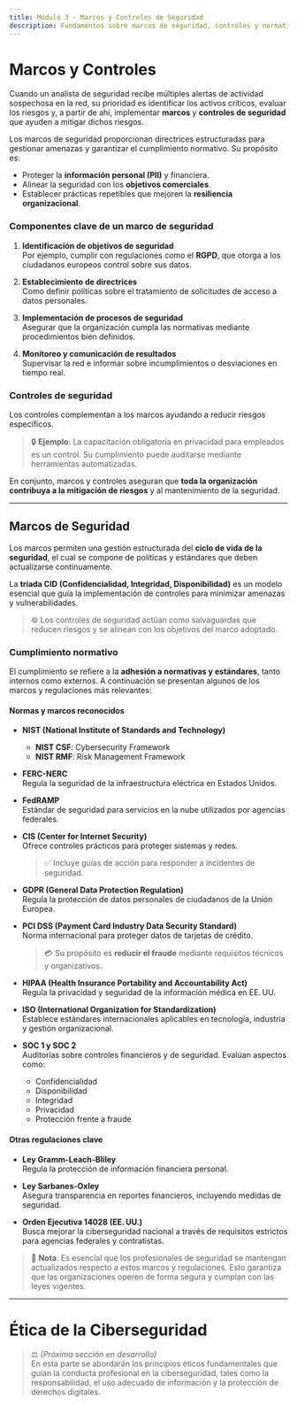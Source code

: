 ```yaml
---
title: Módulo 3 - Marcos y Controles de Seguridad
description: Fundamentos sobre marcos de seguridad, controles y normativas en ciberseguridad.
---
```


# Marcos y Controles

Cuando un analista de seguridad recibe múltiples alertas de actividad sospechosa en la red, su prioridad es identificar los activos críticos, evaluar los riesgos y, a partir de ahí, implementar **marcos** y **controles de seguridad** que ayuden a mitigar dichos riesgos.

Los marcos de seguridad proporcionan directrices estructuradas para gestionar amenazas y garantizar el cumplimiento normativo. Su propósito es:

- Proteger la **información personal (PII)** y financiera.
- Alinear la seguridad con los **objetivos comerciales**.
- Establecer prácticas repetibles que mejoren la **resiliencia organizacional**.

### Componentes clave de un marco de seguridad

1. **Identificación de objetivos de seguridad**  
   Por ejemplo, cumplir con regulaciones como el **RGPD**, que otorga a los ciudadanos europeos control sobre sus datos.

2. **Establecimiento de directrices**  
   Como definir políticas sobre el tratamiento de solicitudes de acceso a datos personales.

3. **Implementación de procesos de seguridad**  
   Asegurar que la organización cumpla las normativas mediante procedimientos bien definidos.

4. **Monitoreo y comunicación de resultados**  
   Supervisar la red e informar sobre incumplimientos o desviaciones en tiempo real.

### Controles de seguridad

Los controles complementan a los marcos ayudando a reducir riesgos específicos.

> 🔒 **Ejemplo**: La capacitación obligatoria en privacidad para empleados es un control. Su cumplimiento puede auditarse mediante herramientas automatizadas.

En conjunto, marcos y controles aseguran que **toda la organización contribuya a la mitigación de riesgos** y al mantenimiento de la seguridad.

---

## Marcos de Seguridad

Los marcos permiten una gestión estructurada del **ciclo de vida de la seguridad**, el cual se compone de políticas y estándares que deben actualizarse continuamente.

La **tríada CID (Confidencialidad, Integridad, Disponibilidad)** es un modelo esencial que guía la implementación de controles para minimizar amenazas y vulnerabilidades.

> ⚙️ Los controles de seguridad actúan como salvaguardas que reducen riesgos y se alinean con los objetivos del marco adoptado.

### Cumplimiento normativo

El cumplimiento se refiere a la **adhesión a normativas y estándares**, tanto internos como externos. A continuación se presentan algunos de los marcos y regulaciones más relevantes:

#### Normas y marcos reconocidos

- **NIST (National Institute of Standards and Technology)**  
  - **NIST CSF**: Cybersecurity Framework  
  - **NIST RMF**: Risk Management Framework

- **FERC-NERC**  
  Regula la seguridad de la infraestructura eléctrica en Estados Unidos.

- **FedRAMP**  
  Estándar de seguridad para servicios en la nube utilizados por agencias federales.

- **CIS (Center for Internet Security)**  
  Ofrece controles prácticos para proteger sistemas y redes.  
  > ✅ Incluye guías de acción para responder a incidentes de seguridad.

- **GDPR (General Data Protection Regulation)**  
  Regula la protección de datos personales de ciudadanos de la Unión Europea.

- **PCI DSS (Payment Card Industry Data Security Standard)**  
  Norma internacional para proteger datos de tarjetas de crédito.  
  > 💳 Su propósito es **reducir el fraude** mediante requisitos técnicos y organizativos.

- **HIPAA (Health Insurance Portability and Accountability Act)**  
  Regula la privacidad y seguridad de la información médica en EE. UU.

- **ISO (International Organization for Standardization)**  
  Establece estándares internacionales aplicables en tecnología, industria y gestión organizacional.

- **SOC 1 y SOC 2**  
  Auditorías sobre controles financieros y de seguridad. Evalúan aspectos como:
  - Confidencialidad
  - Disponibilidad
  - Integridad
  - Privacidad
  - Protección frente a fraude

#### Otras regulaciones clave

- **Ley Gramm-Leach-Bliley**  
  Regula la protección de información financiera personal.

- **Ley Sarbanes-Oxley**  
  Asegura transparencia en reportes financieros, incluyendo medidas de seguridad.

- **Orden Ejecutiva 14028 (EE. UU.)**  
  Busca mejorar la ciberseguridad nacional a través de requisitos estrictos para agencias federales y contratistas.

> 🧠 **Nota**: Es esencial que los profesionales de seguridad se mantengan actualizados respecto a estos marcos y regulaciones. Esto garantiza que las organizaciones operen de forma segura y cumplan con las leyes vigentes.

---

# Ética de la Ciberseguridad

> ⚖️ *(Próxima sección en desarrollo)*  
> En esta parte se abordarán los principios éticos fundamentales que guían la conducta profesional en la ciberseguridad, tales como la responsabilidad, el uso adecuado de información y la protección de derechos digitales.


